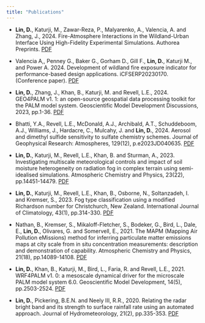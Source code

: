 ```yaml
---
title: "Publications"
---
```


- **Lin, D.**, Katurji, M., Zawar-Reza, P., Malyarenko, A., Valencia, A. and Zhang, J., 2024. Fire-Atmosphere Interactions in the Wildland-Urban Interface Using High-Fidelity Experimental Simulations. Authorea Preprints. [PDF](pdf/Lin_et_al_2024_PALM_fire.pdf)

- Valencia A,, Penney G., Baker G., Gorham D., Gill F., **Lin, D.**, Katurji M., and Power A. 2024. Development of wildland fire exposure indicator for performance-based design applications. iCFSERP20230170. (Conference paper). [PDF](pdf/Valencia-et-al_2024_iCFSERP20230170.pdf)

- **Lin, D.**, Zhang, J., Khan, B., Katurji, M. and Revell, L.E., 2024. GEO4PALM v1. 1: an open-source geospatial data processing toolkit for the PALM model system. Geoscientific Model Development Discussions, 2023, pp.1-36. [PDF](pdf/Lin_et_al_2024_GEO4PALM.pdf)

- Bhatti, Y.A., Revell, L.E., McDonald, A.J., Archibald, A.T., Schuddeboom, A.J., Williams, J., Hardacre, C., Mulcahy, J. and **Lin, D.**, 2024. Aerosol and dimethyl sulfide sensitivity to sulfate chemistry schemes. Journal of Geophysical Research: Atmospheres, 129(12), p.e2023JD040635. [PDF](pdf/Bhatti_et_al-2024-Sulfate_chemistry_scheme.pdf)

- **Lin, D.**, Katurji, M., Revell, L.E., Khan, B. and Sturman, A., 2023. Investigating multiscale meteorological controls and impact of soil moisture heterogeneity on radiation fog in complex terrain using semi-idealised simulations. Atmospheric Chemistry and Physics, 23(22), pp.14451-14479. [PDF](pdf/Lin_et_al-2023_fog_soil_heterogeneity.pdf)

- **Lin, D.**, Katurji, M., Revell, L.E., Khan, B., Osborne, N., Soltanzadeh, I. and Kremser, S., 2023. Fog type classification using a modified Richardson number for Christchurch, New Zealand. International Journal of Climatology, 43(1), pp.314-330. [PDF](pdf/Lin_et_al-2022-Fog_climatology.pdf)

- Nathan, B., Kremser, S., Mikaloff-Fletcher, S., Bodeker, G., Bird, L., Dale, E., **Lin, D.**, Olivares, G. and Somervell, E., 2021. The MAPM (Mapping Air Pollution eMissions) method for inferring particulate matter emissions maps at city scale from in situ concentration measurements: description and demonstration of capability. Atmospheric Chemistry and Physics, 21(18), pp.14089-14108. [PDF](pdf/Nathan_et_al-2021-MAPM.pdf)

- **Lin, D.**, Khan, B., Katurji, M., Bird, L., Faria, R. and Revell, L.E., 2021. WRF4PALM v1. 0: a mesoscale dynamical driver for the microscale PALM model system 6.0. Geoscientific Model Development, 14(5), pp.2503-2524. [PDF](pdf/Lin_et_al-2021-WRF4PALM.pdf)

- **Lin, D.**, Pickering, B.E.N. and Neely III, R.R., 2020. Relating the radar bright band and its strength to surface rainfall rate using an automated approach. Journal of Hydrometeorology, 21(2), pp.335-353. [PDF](pdf/Lin_et_al-2020-radar_bright_band_strength.pdf)






